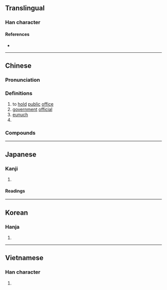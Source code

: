 {{character info/new}}
==Translingual==

===Han character===
{{Han char|rn=40|rad=宀|as=06|sn=9|four=30717|canj=JSLL|ids=⿱宀臣}}

====References====
* {{Han ref|kx=0285.040|dkj=07138|dj=0563.060|hdz=20924.010|uh=5BA6|ud=23462|bh=ABC6|bd=43974}}

----

==Chinese==
{{zh-forms}}

===Pronunciation===
{{zh-pron
|m=huàn
|m-s=
|dg=
|c=waan6
|c-t=
|g=
|h=pfs=
|j=
|md=
|mn=hoān
|mn-t=
|w=
|x=
|mc=y
|oc=y
|cat=v,n,pn
}}

===Definitions===
{{zh-hanzi}}

# to [[hold]] [[public]] [[office]]
# [[government]] [[official]]
# [[eunuch]]
# {{surname|lang=zh}}

===Compounds===
{{zh-der|世嗣宦族|仕宦|名宦|奄宦|官宦|官宦人家|官宦氣息|宦人|宦囊|宦女|宦學|宦官|宦情|宦海|宦豎|宦途|宦遊|宦達|宦門|巧宦|年宦|游宦|素宦|羈宦|薄宦|謫宦|豎宦|達官顯宦|鄉宦|門宦|閹宦|顯宦}}

----

==Japanese==

===Kanji===
{{ja-kanji|grade=|rs=宀06}}

# {{defn|lang=ja|sort=宀06}}

====Readings====
{{ja-readings
|goon=げん
|kanon=かん
|kun=つか-える, まなぶ
}}

----

==Korean==

===Hanja===
{{ko-hanja|hangeul=환|rv=hwan|mr=hwan}}

# {{defn|lang=ko|sort=宀06}}

----

==Vietnamese==

===Han character===
{{vi-hantu|hoạn|rs=宀06}}

# {{defn|lang=vi}}